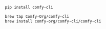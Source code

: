 <CodeGroup>

```bash pip
pip install comfy-cli
```

```bash homebrew
brew tap Comfy-Org/comfy-cli
brew install comfy-org/comfy-cli/comfy-cli
```

</CodeGroup>